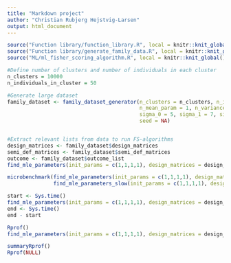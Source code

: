 ```yaml
---
title: "Markdown project"
author: "Christian Rubjerg Hejstvig-Larsen"
output: html_document
---
```



```r
source("Function library/function_library.R", local = knitr::knit_global())
source("Function library/generate_family_data.R", local = knitr::knit_global())
source("ML/ml_fisher_scoring_algorithm.R", local = knitr::knit_global())
```


```r
#Define number of clusters and number of individuals in each cluster
n_clusters = 10000
n_individuals_in_cluster = 50

#Generate large dataset
family_dataset <- family_dataset_generator(n_clusters = n_clusters, n_individuals_in_cluster = n_individuals_in_cluster,
                                           n_mean_param = 1, n_variance_param = 3, mean_val = 0,
                                           sigma_0 = 5, sigma_1 = 7, sigma_2 = 15,
                                           seed = NA)


#Extract relevant lists from data to run FS-algorithms
design_matrices <- family_dataset$design_matrices
semi_def_matrices <- family_dataset$semi_def_matrices
outcome <- family_dataset$outcome_list
find_mle_parameters(init_params = c(1,1,1,1), design_matrices = design_matrices, semi_def_matrices = semi_def_matrices, outcome_list = outcome)
```

```r
microbenchmark(find_mle_parameters(init_params = c(1,1,1,1), design_matrices = design_matrices, semi_def_matrices = semi_def_matrices, outcome_list = outcome),
               find_mle_parameters_slow(init_params = c(1,1,1,1), design_matrices = design_matrices, semi_def_matrices = semi_def_matrices, outcome_list = outcome))
```


```r
start <- Sys.time()
find_mle_parameters(init_params = c(1,1,1,1), design_matrices = design_matrices, semi_def_matrices = semi_def_matrices, outcome_list = outcome)
end <- Sys.time()
end - start
```



```r
Rprof()
find_mle_parameters(init_params = c(1,1,1,1), design_matrices = design_matrices, semi_def_matrices = semi_def_matrices, outcome_list = outcome)

summaryRprof()
Rprof(NULL)
```


